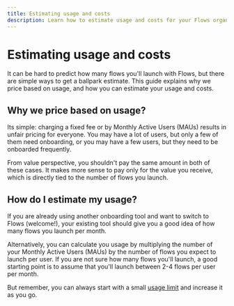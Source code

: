 ```yaml
---
title: Estimating usage and costs
description: Learn how to estimate usage and costs for your Flows organization.
---
```


# Estimating usage and costs

It can be hard to predict how many flows you'll launch with Flows, but there are simple ways to get a ballpark estimate. This guide explains why we price based on usage, and how you can estimate your usage and costs.

## Why we price based on usage?

Its simple: charging a fixed fee or by Monthly Active Users (MAUs) results in unfair pricing for everyone. You may have a lot of users, but only a few of them need onboarding, or you may have a few users, but they need to be onboarded frequently.

From value perspective, you shouldn't pay the same amount in both of these cases. It makes more sense to pay only for the value you receive, which is directly tied to the number of flows you launch.

## How do I estimate my usage?

If you are already using another onboarding tool and want to switch to Flows (welcome!), your existing tool should give you a good idea of how many flows you launch per month.

Alternatively, you can calculate you usage by multiplying the number of your Monthly Active Users (MAUs) by the number of flows you expect to launch per user. If you are not sure how many flows you'll launch, a good starting point is to assume that you'll launch between 2-4 flows per user per month.

But remember, you can always start with a small [usage limit](/billing/limits) and increase it as you go.
